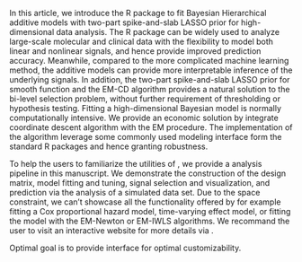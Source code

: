 \section{Discussion}
In this article, we introduce the R package \texttt{BHAM} to fit Bayesian Hierarchical additive models with two-part spike-and-slab LASSO prior for high-dimensional data analysis. The R package can be widely used to analyze  large-scale molecular and clinical data with the flexibility to model both linear and nonlinear signals, and hence provide improved prediction accuracy. Meanwhile, compared to the more complicated machine learning method, the additive models can provide more interpretable inference of the underlying signals. In addition, the two-part spike-and-slab LASSO prior for smooth function and the EM-CD algorithm provides a natural solution to the bi-level selection problem, without further requirement of thresholding or hypothesis testing. Fitting a high-dimensional Bayesian model is normally computationally intensive. We provide an economic solution by integrate coordinate descent algorithm with the EM procedure. The implementation of the algorithm leverage some commonly used modeling interface form the standard R packages and hence granting robustness.

To help the users to familiarize the utilities of \texttt{BHAM}, we provide a analysis pipeline in this manuscript. We demonstrate the construction of the design matrix, model fitting and tuning, signal selection and visualization, and prediction via the analysis of a simulated data set. Due to the space constraint, we can't showcase all the functionality offered by \texttt{BHAM} for example fitting a Cox proportional hazard model, time-varying effect model, or fitting the model with the  EM-Newton or EM-IWLS algorithms. We recommand the user to visit an interactive website for more details via \url{https://boyiguo1.github.io/BHAM/}.


Optimal goal is to provide interface for optimal customizability.
